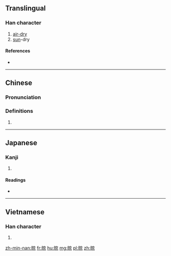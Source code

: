==Translingual==

===Han character===
{{Han char|rn=72|rad=日|as=08|sn=12|four=6009<sub>6</sub>|canj=日卜口火 (AYRF), X日卜口火 (XAYRF)|ids=⿰[[日]][[京]]}}

# [[air-dry]]
# [[sun]]-dry

====References====
* {{Han ref|kx=0497.270|dkj=13984|hdz=21520.020|uh=667E|ud=26238|bh=B4BD|bd=46269}}

----

==Chinese==
{{zh-forms}}

===Pronunciation===
{{zh-pron
|m=liàng
|c=long3,long6
|mc=
|oc=
|ma=
|cat=v
}}

===Definitions===
# {{rfdef|lang=zh}}

----

==Japanese==

===Kanji===
{{ja-kanji|grade=|rs=日08}}

# {{defn|lang=ja|sort=日08}}

====Readings====
* {{ja-readings|on=[[りょう]] (ryō)|kun=[[さらす]] (sarasu)}}

----

==Vietnamese==

===Han character===
{{vi-hantu|[[lượng]]|rs=日08}}

# {{defn|lang=vi|sort=日08}}

[[zh-min-nan:晾]]
[[fr:晾]]
[[hu:晾]]
[[mg:晾]]
[[pl:晾]]
[[zh:晾]]